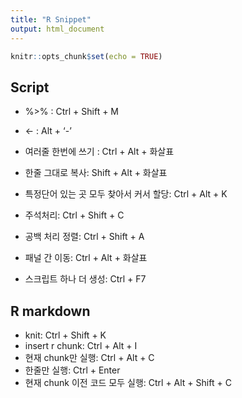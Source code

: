 ```yaml
---
title: "R Snippet"
output: html_document
---
```


```r
knitr::opts_chunk$set(echo = TRUE)
```

## Script
* %>% : Ctrl + Shift + M
* <- : Alt + '-'
* 여러줄 한번에 쓰기 : Ctrl + Alt + 화살표
* 한줄 그대로 복사: Shift + Alt + 화살표
* 특정단어 있는 곳 모두 찾아서 커서 할당: Ctrl + Alt + K
* 주석처리: Ctrl + Shift + C  

* 공백 처리 정렬: Ctrl + Shift + A
* 패널 간 이동: Ctrl + Alt + 화살표
* 스크립트 하나 더 생성: Ctrl + F7

## R markdown
* knit: Ctrl + Shift + K  
* insert r chunk: Ctrl + Alt + I  
* 현재 chunk만 실행: Ctrl + Alt + C
* 한줄만 실행: Ctrl + Enter
* 현재 chunk 이전 코드 모두 실행: Ctrl + Alt + Shift + C

